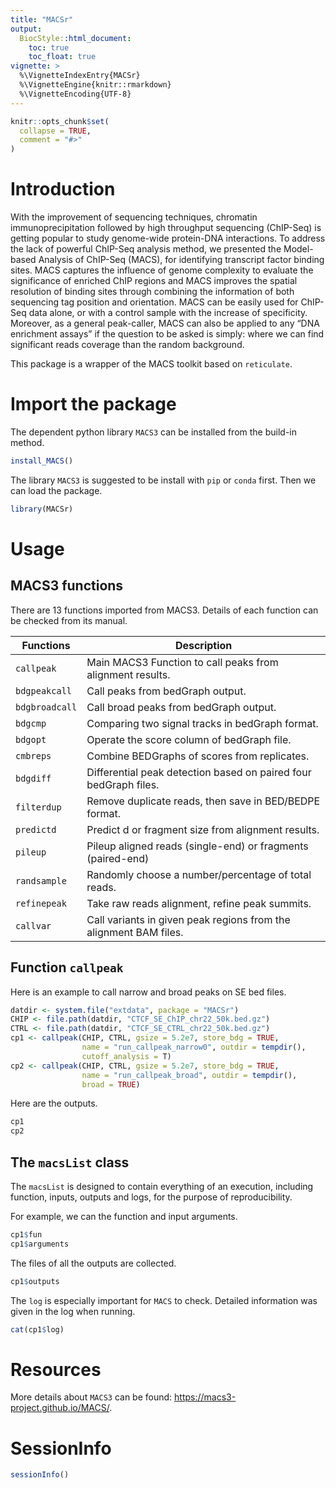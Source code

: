 ```yaml
---
title: "MACSr"
output:
  BiocStyle::html_document:
    toc: true
    toc_float: true
vignette: >
  %\VignetteIndexEntry{MACSr}
  %\VignetteEngine{knitr::rmarkdown}
  %\VignetteEncoding{UTF-8}
---
```


```r
knitr::opts_chunk$set(
  collapse = TRUE,
  comment = "#>"
)
```

# Introduction

With the improvement of sequencing techniques, chromatin
immunoprecipitation followed by high throughput sequencing (ChIP-Seq)
is getting popular to study genome-wide protein-DNA interactions. To
address the lack of powerful ChIP-Seq analysis method, we presented
the Model-based Analysis of ChIP-Seq (MACS), for identifying
transcript factor binding sites. MACS captures the influence of genome
complexity to evaluate the significance of enriched ChIP regions and
MACS improves the spatial resolution of binding sites through
combining the information of both sequencing tag position and
orientation. MACS can be easily used for ChIP-Seq data alone, or with
a control sample with the increase of specificity. Moreover, as a
general peak-caller, MACS can also be applied to any “DNA enrichment
assays” if the question to be asked is simply: where we can find
significant reads coverage than the random background.

This package is a wrapper of the MACS toolkit based on `reticulate`.

# Import the package

The dependent python library `MACS3` can be installed from the
build-in method.

```r
install_MACS()
```

The library `MACS3` is suggested to be install with `pip` or `conda`
first. Then we can load the package.

```r
library(MACSr)
```

# Usage
## MACS3 functions
There are 13 functions imported from MACS3. Details of each function
can be checked from its manual.
	
| Functions      | Description                                                       |
|----------------|-------------------------------------------------------------------|
| `callpeak`     | Main MACS3 Function to call peaks from alignment results.         |
| `bdgpeakcall`  | Call peaks from bedGraph output.                                  |
| `bdgbroadcall` | Call broad peaks from bedGraph output.                            |
| `bdgcmp`       | Comparing two signal tracks in bedGraph format.                   |
| `bdgopt`       | Operate the score column of bedGraph file.                        |
| `cmbreps`      | Combine BEDGraphs of scores from replicates.                      |
| `bdgdiff`      | Differential peak detection based on paired four bedGraph files.  |
| `filterdup`    | Remove duplicate reads, then save in BED/BEDPE format.            |
| `predictd`     | Predict d or fragment size from alignment results.                |
| `pileup`       | Pileup aligned reads (single-end) or fragments (paired-end)       |
| `randsample`   | Randomly choose a number/percentage of total reads.               |
| `refinepeak`   | Take raw reads alignment, refine peak summits.                    |
| `callvar`      | Call variants in given peak regions from the alignment BAM files. |

## Function `callpeak`
Here is an example to call narrow and broad peaks on SE bed files.
```r
datdir <- system.file("extdata", package = "MACSr")
CHIP <- file.path(datdir, "CTCF_SE_ChIP_chr22_50k.bed.gz")
CTRL <- file.path(datdir, "CTCF_SE_CTRL_chr22_50k.bed.gz")
cp1 <- callpeak(CHIP, CTRL, gsize = 5.2e7, store_bdg = TRUE,
                name = "run_callpeak_narrow0", outdir = tempdir(),
                cutoff_analysis = T)
cp2 <- callpeak(CHIP, CTRL, gsize = 5.2e7, store_bdg = TRUE,
                name = "run_callpeak_broad", outdir = tempdir(),
                broad = TRUE)
```

Here are the outputs.
```r
cp1
cp2
```

## The `macsList` class
The `macsList` is designed to contain everything of an execution, including function,
inputs, outputs and logs, for the purpose of reproducibility. 

For example, we can the function and input arguments.
```r
cp1$fun
cp1$arguments
```

The files of all the outputs are collected.
```r
cp1$outputs
```

The `log` is especially important for `MACS` to check. Detailed
information was given in the log when running.
```r
cat(cp1$log)
```

# Resources
More details about `MACS3` can be found: <https://macs3-project.github.io/MACS/>.


# SessionInfo
```r
sessionInfo()
```
